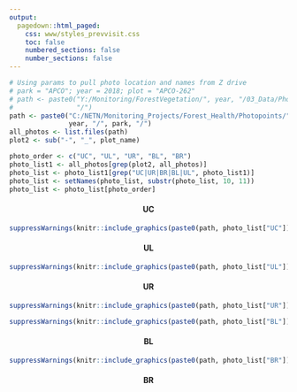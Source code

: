 ```yaml
---
output: 
  pagedown::html_paged:
    css: www/styles_prevvisit.css
    toc: false
    numbered_sections: false
    number_sections: false
---
```

```r
# Using params to pull photo location and names from Z drive
# park = "APCO"; year = 2018; plot = "APCO-262"
# path <- paste0("Y:/Monitoring/ForestVegetation/", year, "/03_Data/Photos/PhotoPoints/", park 
#                "/")
path <- paste0("C:/NETN/Monitoring_Projects/Forest_Health/Photopoints/", 
               year, "/", park, "/")
all_photos <- list.files(path)
plot2 <- sub("-", "_", plot_name)

photo_order <- c("UC", "UL", "UR", "BL", "BR")
photo_list1 <- all_photos[grep(plot2, all_photos)]
photo_list <- photo_list1[grep("UC|UR|BR|BL|UL", photo_list1)]
photo_list <- setNames(photo_list, substr(photo_list, 10, 11))
photo_list <- photo_list[photo_order]
```

<div class = "flexbox">
<div>
<h4 style='text-align:center'>UC</h4>
```r
suppressWarnings(knitr::include_graphics(paste0(path, photo_list["UC"])))
```
</div>
<div></div>
</div>
<div class = "flexbox">
<div>
<h4 style='text-align:center'>UL</h4>
```r
suppressWarnings(knitr::include_graphics(paste0(path, photo_list["UL"])))
```
</div>
<div>
<h4 style='text-align:center'>UR</h4>
```r
suppressWarnings(knitr::include_graphics(paste0(path, photo_list["UR"])))
```
</div>
</div>

<div class = "flexbox">
<div>
```r
suppressWarnings(knitr::include_graphics(paste0(path, photo_list["BL"])))
```
<h4 style='text-align:center'>BL</h4>
</div>
<div>
```r
suppressWarnings(knitr::include_graphics(paste0(path, photo_list["BR"])))
```
<h4 style='text-align:center'>BR</h4>
</div>
</div>